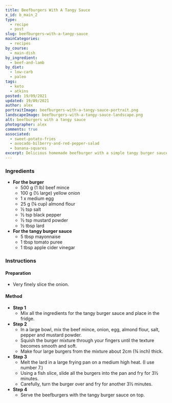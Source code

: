 ```yaml
---
title: Beefburgers With A Tangy Sauce
x_id: b_main_2
type:
  - recipe
  - post
slug: beefburgers-with-a-tangy-sauce
mainCategories: 
  - recipes 
by_course:
  - main-dish
by_ingredient:
  - beef-and-lamb
by_diet:
  - low-carb
  - paleo
tags: 
  - keto
  - atkins
posted: 19/09/2021
updated: 19/09/2021
author: alex
portraitImage: beefburgers-with-a-tangy-sauce-portrait.png
landscapeImage: beefburgers-with-a-tangy-sauce-landscape.png
alt: beefburgers with a tangy sauce
photographer: alex
comments: true
associated:  
  - sweet-potato-fries     
  - avocado-bilberry-and-red-pepper-salad
  - banana-squares           
excerpt: Delicious homemade beefburger with a simple tangy burger sauce. Add your own blackened onions, tomato, lettuce and bread choice!
---
```


<Ingredients>

### Ingredients

  - **For the burger**
    - 500 g (1 lb) beef mince
    - 100 g (½ large) yellow onion 
    - 1 x medium egg
    - 25 g (¼ cup) almond flour
    - ½ tsp salt
    - ½ tsp black pepper
    - ½ tsp mustard powder
    - ½ tbsp lard
  - **For the tangy burger sauce**
    - 5 tbsp mayonnaise
    - 1 tbsp tomato puree
    - 1 tbsp apple cider vinegar

</Ingredients>

<Instructions>

### Instructions

#### Preparation

  - Very finely slice the onion.

#### Method

  - **Step 1**
    - Mix all the ingredients for the tangy burger sauce and place in the fridge.
  - **Step 2**
    - In a large bowl, mix the beef mince, onion, egg, almond flour, salt, pepper and mustard powder.
    - Squish the burger mixture through your fingers until the texture becomes smooth and soft.
    - Make four large burgers from the mixture about 2cm (¾ inch) thick.
  - **Step 3**
    - Melt the lard in a large frying pan on a medium high heat. (I use number 7.)
    - Using a fish slice, slide all the burgers into the pan and fry for 3½ minutes.
    - Carefully, turn the burger over and fry for another 3½ minutes.
  - **Step 4**
    - Serve the beefburgers with the tangy burger sauce on top.

</Instructions>




